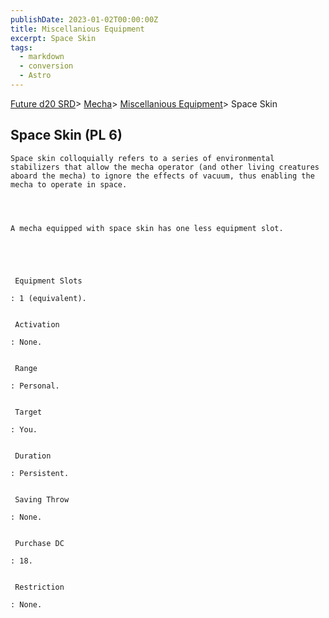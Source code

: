 ```yaml
---
publishDate: 2023-01-02T00:00:00Z
title: Miscellanious Equipment
excerpt: Space Skin
tags:
  - markdown
  - conversion
  - Astro
---
```







[Future d20 SRD](/#futureD20)> [Mecha](future-d20-srd-mecha-index)> [Miscellanious Equipment](future-d20-srd-mecha-miscellanious-equipment-index)> Space Skin
    




## Space Skin (PL 6)
   



    Space skin colloquially refers to a series of environmental stabilizers that allow the mecha operator (and other living creatures aboard the mecha) to ignore the effects of vacuum, thus enabling the mecha to operate in space.
   



    A mecha equipped with space skin has one less equipment slot.
   




     Equipment Slots
    
    : 1 (equivalent).
    

     Activation
    
    : None.
    

     Range
    
    : Personal.
    

     Target
    
    : You.
    

     Duration
    
    : Persistent.
    

     Saving Throw
    
    : None.
    

     Purchase DC
    
    : 18.
    

     Restriction
    
    : None.
   





